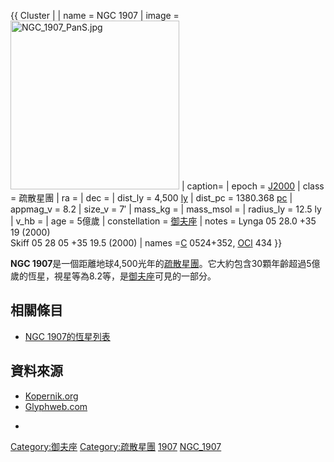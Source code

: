 {{ Cluster |
| name = NGC 1907
| image = [[File:NGC_1907_PanS.jpg|270px]]
| caption= 
| epoch = [[J2000|J2000]]
| class = 疏散星團
| ra = {{RA|05|28|06}}
| dec = {{DEC|+35|19|30}}
| dist_ly = 4,500 [[光年|ly]]
| dist_pc = 1380.368 [[秒差距|pc]]
| appmag_v = 8.2
| size_v = 7′
| mass_kg = 
| mass_msol = 
| radius_ly = 12.5 ly
| v_hb = 
| age = 5億歲
| constellation = [[御夫座|御夫座]]
| notes = Lynga 05 28.0 +35 19 (2000) <br>Skiff 05 28 05 +35 19.5 (2000) 
| names =[[C|C]] 0524+352, [[OCl|OCl]] 434 
}}

'''NGC 1907'''是一個距離地球4,500光年的[[疏散星團|疏散星團]]。它大約包含30顆年齡超過5億歲的恆星，視星等為8.2等，是[[御夫座|御夫座]]可見的一部分。

==相關條目==
* [[NGC_1907的恆星列表|NGC 1907的恆星列表]]

== 資料來源 ==
*[http://www.kopernik.org/images/archive/n1907.htm Kopernik.org]{{Wayback|url=http://www.kopernik.org/images/archive/n1907.htm |date=20120207165742 }}
*[http://www.glyphweb.com/esky/clusters/ngc1907.html Glyphweb.com]{{Wayback|url=http://www.glyphweb.com/esky/clusters/ngc1907.html |date=20120210054819 }}

{{NGCReference|1907}}
{{Catalogs|NGC=1907}}
* {{WikiSky}}
{{Sky|05|28|06|+|35|19|30|4500}}

[[Category:御夫座|Category:御夫座]]
[[Category:疏散星團|Category:疏散星團]]
[[Category:NGC天體|1907]]
[[Category:NGC_1907|]]

{{star-cluster-stub}}